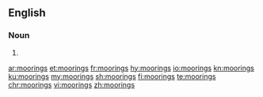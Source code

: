 {{also|Moorings}}

==English==

===Noun===
{{head|en|noun plural form}}

# {{plural of|mooring|lang=en}}

[[ar:moorings]]
[[et:moorings]]
[[fr:moorings]]
[[hy:moorings]]
[[io:moorings]]
[[kn:moorings]]
[[ku:moorings]]
[[my:moorings]]
[[sh:moorings]]
[[fi:moorings]]
[[te:moorings]]
[[chr:moorings]]
[[vi:moorings]]
[[zh:moorings]]